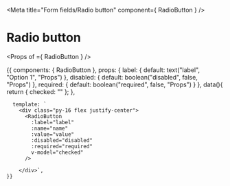 
<Meta title="Form fields/Radio button" component={ RadioButton } />


# Radio button

<Props of ={ RadioButton } />

<Preview>
  <Story name="default">
    {{
    components: {
        RadioButton
      },
      props: {
        label: {
          default: text("label", "Option 1", "Props")
        },
        disabled: {
            default: boolean("disabled", false, "Props")
        },
        required: {
            default: boolean("required", false, "Props")
        }
      },
      data(){
          return {
              checked: ""
          };
      },
      
      template: `
        <div class="py-16 flex justify-center">
          <RadioButton
            :label="label"
            :name="name"
            :value="value"
            :disabled="disabled"
            :required="required"
            v-model="checked"
          />
          
        </div>`,
    }}
  </Story>
</Preview>



